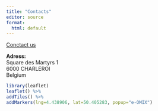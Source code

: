 ```yaml
---
title: "Contacts"
editor: source
format:
  html: default
---
```


[Conctact us](mailto:jerome.linden@uclouvain.be?subject=Contact "Contact e-OMIX")

**Adress:**\
Square des Martyrs 1\
6000 CHARLEROI\
Belgium

```r
library(leaflet)
leaflet() %>%
addTiles() %>% 
addMarkers(lng=4.438906, lat=50.405283, popup="e-OMIX")
```
